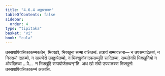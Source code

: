 ```yaml
---
title: "4.6.4 अट्ठारसवत्त"
tableOfContents: false
sidebar:
  order: 4
type: "tipitaka"
basket: "vi"
book: "cula"
---
```



<DynamicBreadcrumb />

<Division number="211" book="cula">

<Paragraph number="869" book="cula">
तस्सपापियसिकाकम्मकतेन, भिक्खवे, भिक्खुना सम्मा वत्तितब्बं. तत्रायं सम्मावत्तना—
</Paragraph>

<Paragraph number="870" book="cula">
न उपसम्पादेतब्बं, न निस्सयो दातब्बो, न सामणेरो उपट्ठापेतब्बो, न भिक्खुनोवादकसम्मुति सादितब्बा, सम्मतेनपि भिक्खुनियो न ओवदितब्बा …पे…  न भिक्खूहि सम्पयोजेतब्बन्”ति. अथ खो संघो उपवाळस्स भिक्खुनो तस्सपापियसिकाकम्मं अकासि.
</Paragraph>
</Division>